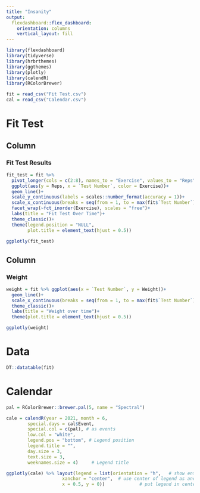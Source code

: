 ```yaml
---
title: "Insanity"
output: 
  flexdashboard::flex_dashboard:
    orientation: columns
    vertical_layout: fill
---
```


```r
library(flexdashboard)
library(tidyverse)
library(hrbrthemes)
library(ggthemes)
library(plotly)
library(calendR)
library(RColorBrewer)
```

```r
fit = read_csv("Fit Test.csv")
cal = read_csv("Calendar.csv")
```

Fit Test
======================================================================

Column {data-width=500}
-----------------------------------------------------------------------

### Fit Test Results

```r
fit_test = fit %>% 
  pivot_longer(cols = c(2:8), names_to = "Exercise", values_to = "Reps") %>% 
  ggplot(aes(y = Reps, x = `Test Number`, color = Exercise))+
  geom_line()+
  scale_y_continuous(labels = scales::number_format(accuracy = 1))+
  scale_x_continuous(breaks = seq(from = 1, to = max(fit$`Test Number`), by = 1))+
  facet_wrap(~fct_inorder(Exercise), scales = "free")+
  labs(title = "Fit Test Over Time")+
  theme_classic()+
  theme(legend.position = "NULL",
        plot.title = element_text(hjust = 0.5))
  
ggplotly(fit_test)
```

Column {data-width=500}
-----------------------------------------------------------------------

### Weight

```r
weight = fit %>% ggplot(aes(x = `Test Number`, y = Weight))+
  geom_line()+
  scale_x_continuous(breaks = seq(from = 1, to = max(fit$`Test Number`), by = 1))+
  theme_classic()+
  labs(title = "Weight over time")+
  theme(plot.title = element_text(hjust = 0.5))

ggplotly(weight)
```

Data {data-width=1000, .tabset}
======================================================================
```r
DT::datatable(fit)
```

Calendar {data-width=1000, .tabset}
======================================================================

```r
pal = RColorBrewer::brewer.pal(5, name = "Spectral")

cale = calendR(year = 2021, month = 6,
        special.days = cal$Event,
        special.col = c(pal), # as events
        low.col = "white",
        legend.pos = "bottom", # Legend position
        legend.title = "",
        day.size = 3,
        text.size = 3,
        weeknames.size = 4)     # Legend title

ggplotly(cale) %>% layout(legend = list(orientation = "h",   # show entries horizontally
                     xanchor = "center",  # use center of legend as anchor
                     x = 0.5, y = 0))             # put legend in center of x-axis
```
